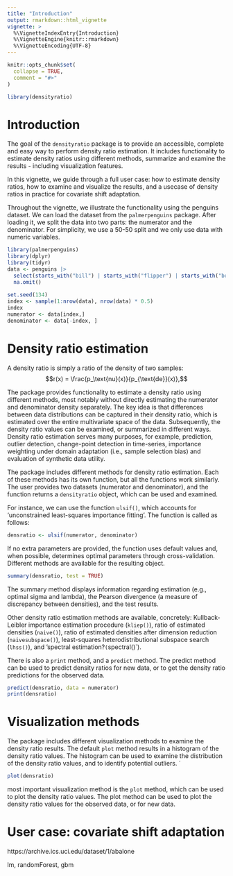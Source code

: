 ```yaml
---
title: "Introduction"
output: rmarkdown::html_vignette
vignette: >
  %\VignetteIndexEntry{Introduction}
  %\VignetteEngine{knitr::rmarkdown}
  %\VignetteEncoding{UTF-8}
---
```


```r
knitr::opts_chunk$set(
  collapse = TRUE,
  comment = "#>"
)
```

```r
library(densityratio)
```

# Introduction

The goal of the `densityratio` package is to provide an accessible, complete and easy way to perform density ratio estimation. It includes functionality to estimate density ratios using different methods, summarize and examine the results - including visualization features.

In this vignette, we guide through a full user case: how to estimate density ratios, how to examine and visualize the results, and a usecase of density ratios in practice for covariate shift adaptation.

Throughout the vignette, we illustrate the functionality using the penguins dataset. We can load the dataset from the `palmerpenguins` package. After loading it, we split the data into two parts: the numerator and the denominator. For simplicity, we use a 50-50 split and we only use data with numeric variables.


```r
library(palmerpenguins)
library(dplyr)
library(tidyr)
data <- penguins |> 
  select(starts_with("bill") | starts_with("flipper") | starts_with("body_mass") | year) |> 
  na.omit()
  
set.seed(134)
index <- sample(1:nrow(data), nrow(data) * 0.5)
index
numerator <- data[index,]
denominator <- data[-index, ]
```


# Density ratio estimation

A density ratio is simply a ratio of the density of two samples:
$$r(x) = \frac{p_\text{nu}(x)}{p_{\text{de}}(x)},$$ 

The package provides functionality to estimate a density ratio using different methods, most notably without directly estimating the numerator and denominator density separately. The key idea is that differences between data distributions can be captured in their density ratio, which is estimated
over the entire multivariate space of the data. Subsequently, the density ratio values can be examined, or summarized in different ways. Density ratio estimation serves many purposes, for example, prediction, outlier detection, change-point detection in time-series, importance weighting
under domain adaptation (i.e., sample selection bias) and evaluation of synthetic data utility. 


The package includes different methods for density ratio estimation. Each of these methods has its own function, but all the functions work similarly. The user provides two datasets (numerator and denominator), and the function returns a `densityratio` object, which can be used and examined.

For instance, we can use the function `ulsif()`, which accounts for 'unconstrained least-squares importance fitting'. The function is called as follows:

```r
densratio <- ulsif(numerator, denominator)
```
If no extra parameters are provided, the function uses default values and, when possible, determines optimal parameters through cross-validation. Different methods are available for the resulting object.

```r
summary(densratio, test = TRUE)
```
The summary method displays information regarding estimation (e.g., optimal sigma and lambda), the Pearson divergence (a measure of discrepancy between densities), and the test results. 

Other density ratio estimation methods are available, concretely: Kullback-Leibler importance estimation procedure (`kliep()`), ratio of estimated densities (`naive()`), ratio of estimated densities after dimension reduction (`naivesubspace()`), least-squares heterodistributional subspace search (`lhss()`), and 'spectral estimation?` (`spectral()`).

There is also a `print` method, and a `predict` method. The predict method can be used to predict density ratios for new data, or to get the density ratio predictions for the observed data.

```r
predict(densratio, data = numerator)
print(densratio)
```


# Visualization methods

The package includes different visualization methods to examine the density ratio results. The default `plot` method results in a histogram of the density ratio values. The histogram can be used to examine the distribution of the density ratio values, and to identify potential outliers. 
´
```r
plot(densratio)
```


most important visualization method is the `plot` method, which can be used to plot the density ratio values. The plot method can be used to plot the density ratio values for the observed data, or for new data.


# User case: covariate shift adaptation

https://archive.ics.uci.edu/dataset/1/abalone

lm, randomForest, gbm
